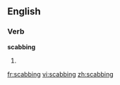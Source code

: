 ==English==

===Verb===
'''scabbing'''

# {{third-person singular of|scab}}

[[fr:scabbing]]
[[vi:scabbing]]
[[zh:scabbing]]